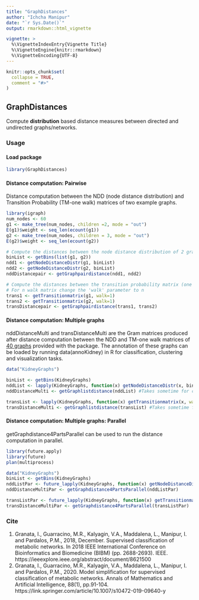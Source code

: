 ```yaml
---
title: "GraphDistances"
author: "Ichcha Manipur"
date: "`r Sys.Date()`"
output: rmarkdown::html_vignette

vignette: >
  %\VignetteIndexEntry{Vignette Title}
  %\VignetteEngine{knitr::rmarkdown}
  %\VignetteEncoding{UTF-8}
---
```


```r
knitr::opts_chunk$set(
  collapse = TRUE,
  comment = "#>"
)
```

## GraphDistances

Compute **distribution** based distance measures between directed
and undirected graphs/networks.

### Usage

#### Load package
```r
library(GraphDistances)
```

#### Distance computation: Pairwise
Distance computation between the NDD (node distance distribution) and Transition Probability (TM-one walk) matrices of two example graphs.
```r
library(igraph)
num_nodes <- 60
g1 <- make_tree(num_nodes, children =2, mode = "out")
E(g1)$weight <- seq_len(ecount(g1))
g2 <- make_tree(num_nodes, children = 3, mode = "out")
E(g2)$weight <- seq_len(ecount(g2))

# Compute the distances between the node distance distribution of 2 graphs
binList <- getBins(list(g1, g2))
ndd1 <- getNodeDistanceDistr(g1, binList)
ndd2 <- getNodeDistanceDistr(g2, binList)
nddDistancepair <- getGraphpairdistance(ndd1, ndd2)

# Compute the distances between the transition probability matrix (one walk) of 2 graphs
# For n walk matrix change the 'walk' parameter to n
trans1 <- getTransitionmatrix(g1, walk=1)
trans2 <- getTransitionmatrix(g2, walk=1)
transDistancepair <- getGraphpairdistance(trans1, trans2) 
```

#### Distance computation: Multiple graphs
nddDistanceMulti and transDistanceMulti are the Gram matrices produced after distance computation between the NDD and TM-one walk matrices of [40 graphs](data/KidneyGraphs.RData) provided with the package. The annotation of these graphs can be loaded by running data(annoKidney) in R for classification, clustering and visualization tasks.
```r
data("KidneyGraphs")

binList <- getBins(KidneyGraphs)
nddList <- lapply(KidneyGraphs, function(x) getNodeDistanceDistr(x, binList))
nddDistanceMulti <- getGraphlistdistance(nddList) #Takes sometime for computation

transList <- lapply(KidneyGraphs, function(x) getTransitionmatrix(x, walk=1))
transDistanceMulti <- getGraphlistdistance(transList) #Takes sometime for computation
```

#### Distance computation: Multiple graphs: Parallel
getGraphdistance4PartsParallel can be used to run the distance computation in parallel.
```r
library(future.apply)
library(future)
plan(multiprocess)

data("KidneyGraphs")
binList <- getBins(KidneyGraphs)
nddListPar <- future_lapply(KidneyGraphs, function(x) getNodeDistanceDistr(x, binList))
nddDistanceMultiPar <- getGraphdistance4PartsParallel(nddListPar)

transListPar <- future_lapply(KidneyGraphs, function(x) getTransitionmatrix(x, walk=1))
transDistanceMultiPar <- getGraphdistance4PartsParallel(transListPar)
```

### Cite
1. Granata, I., Guarracino, M.R., Kalyagin, V.A., Maddalena, L., Manipur, I. and Pardalos, P.M., 2018, December. Supervised classification of metabolic networks. In 2018 IEEE International Conference on Bioinformatics and Biomedicine (BIBM) (pp. 2688-2693). IEEE.
https://ieeexplore.ieee.org/abstract/document/8621500
2. Granata, I., Guarracino, M.R., Kalyagin, V.A., Maddalena, L., Manipur, I. and Pardalos, P.M., 2020. Model simplification for supervised classification of metabolic networks. Annals of Mathematics and Artificial Intelligence, 88(1), pp.91-104.
https://link.springer.com/article/10.1007/s10472-019-09640-y
